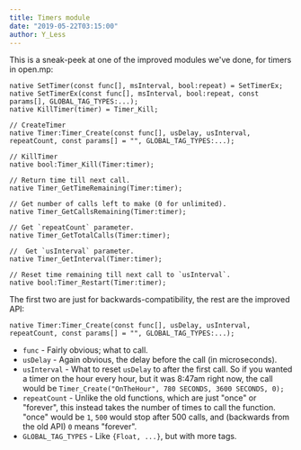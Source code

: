```yaml
---
title: Timers module
date: "2019-05-22T03:15:00"
author: Y_Less
---
```


This is a sneak-peek at one of the improved modules we've done, for timers in open.mp:

```pawn
native SetTimer(const func[], msInterval, bool:repeat) = SetTimerEx;
native SetTimerEx(const func[], msInterval, bool:repeat, const params[], GLOBAL_TAG_TYPES:...);
native KillTimer(timer) = Timer_Kill;

// CreateTimer
native Timer:Timer_Create(const func[], usDelay, usInterval, repeatCount, const params[] = "", GLOBAL_TAG_TYPES:...);

// KillTimer
native bool:Timer_Kill(Timer:timer);

// Return time till next call.
native Timer_GetTimeRemaining(Timer:timer);

// Get number of calls left to make (0 for unlimited).
native Timer_GetCallsRemaining(Timer:timer);

// Get `repeatCount` parameter.
native Timer_GetTotalCalls(Timer:timer);

//  Get `usInterval` parameter.
native Timer_GetInterval(Timer:timer);

// Reset time remaining till next call to `usInterval`.
native bool:Timer_Restart(Timer:timer);
```

The first two are just for backwards-compatibility, the rest are the improved API:

```pawn
native Timer:Timer_Create(const func[], usDelay, usInterval, repeatCount, const params[] = "", GLOBAL_TAG_TYPES:...);
```

- `func` - Fairly obvious; what to call.
- `usDelay` - Again obvious, the delay before the call (in microseconds).
- `usInterval` - What to reset `usDelay` to after the first call. So if you wanted a timer on the hour every hour, but it was 8:47am right now, the call would be `Timer_Create("OnTheHour", 780 SECONDS, 3600 SECONDS, 0);`
- `repeatCount` - Unlike the old functions, which are just "once" or "forever", this instead takes the number of times to call the function. "once" would be `1`, `500` would stop after 500 calls, and (backwards from the old API) `0` means "forever".
- `GLOBAL_TAG_TYPES` - Like `{Float, ...}`, but with more tags.
